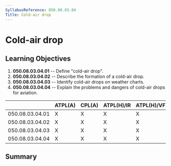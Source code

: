 ```yaml
---
SyllabusReference: 050.08.03.04
Title: Cold-air drop
---
```


# Cold-air drop

## Learning Objectives

1.  **050.08.03.04.01** -- Define "cold-air drop".
2.  **050.08.03.04.02** -- Describe the formation of a cold-air drop.
3.  **050.08.03.04.03** -- Identify cold-air drops on weather charts.
4.  **050.08.03.04.04** -- Explain the problems and dangers of cold-air drops
    for aviation.

|                 | ATPL(A) | CPL(A) | ATPL(H)/IR | ATPL(H)/VFR | CPL(H) | IR  | CBIR(A) |
| --------------- | ------- | ------ | ---------- | ----------- | ------ | --- | ------- |
| 050.08.03.04.01 | X       | X      | X          | X           | X      | X   | X       |
| 050.08.03.04.02 | X       | X      | X          | X           | X      | X   | X       |
| 050.08.03.04.03 | X       | X      | X          | X           | X      | X   | X       |
| 050.08.03.04.04 | X       | X      | X          | X           | X      | X   | X       |

## Summary
